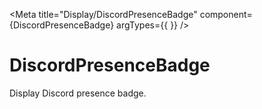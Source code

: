
<Meta title="Display/DiscordPresenceBadge" component={DiscordPresenceBadge} argTypes={{ }} />


# DiscordPresenceBadge

Display Discord presence badge.

<Story name="PremiumMemberSince">
  <div style={{ fontSize: '16px' }}>
    <Box>
      <DiscordPresenceBadge
        classes={DiscordPresenceClassesDefault}
        badge={"PremiumMemberSince"}
      />
    </Box>
  </div>
</Story>

<Story name="Staff">
  <div style={{ fontSize: '16px' }}>
    <Box>
      <DiscordPresenceBadge
        classes={DiscordPresenceClassesDefault}
        badge={DiscordBadgeEnum.Staff}
      />
    </Box>
  </div>
</Story>

<Story name="Partner">
  <div style={{ fontSize: '16px' }}>
    <Box>
      <DiscordPresenceBadge
        classes={DiscordPresenceClassesDefault}
        badge={DiscordBadgeEnum.Partner}
      />
    </Box>
  </div>
</Story>

<Story name="Hypesquad">
  <div style={{ fontSize: '16px' }}>
    <Box>
      <DiscordPresenceBadge
        classes={DiscordPresenceClassesDefault}
        badge={DiscordBadgeEnum.Hypesquad}
      />
    </Box>
  </div>
</Story>

<Story name="BugHunterLevel1">
  <div style={{ fontSize: '16px' }}>
    <Box>
      <DiscordPresenceBadge
        classes={DiscordPresenceClassesDefault}
        badge={DiscordBadgeEnum.BugHunterLevel1}
      />
    </Box>
  </div>
</Story>

<Story name="HypeSquadOnlineHouse1">
  <div style={{ fontSize: '16px' }}>
    <Box>
      <DiscordPresenceBadge
        classes={DiscordPresenceClassesDefault}
        badge={DiscordBadgeEnum.HypeSquadOnlineHouse1}
      />
    </Box>
  </div>
</Story>

<Story name="HypeSquadOnlineHouse2">
  <div style={{ fontSize: '16px' }}>
    <Box>
      <DiscordPresenceBadge
        classes={DiscordPresenceClassesDefault}
        badge={DiscordBadgeEnum.HypeSquadOnlineHouse2}
      />
    </Box>
  </div>
</Story>

<Story name="HypeSquadOnlineHouse3">
  <div style={{ fontSize: '16px' }}>
    <Box>
      <DiscordPresenceBadge
        classes={DiscordPresenceClassesDefault}
        badge={DiscordBadgeEnum.HypeSquadOnlineHouse3}
      />
    </Box>
  </div>
</Story>

<Story name="PremiumEarlySupporter">
  <div style={{ fontSize: '16px' }}>
    <Box>
      <DiscordPresenceBadge
        classes={DiscordPresenceClassesDefault}
        badge={DiscordBadgeEnum.PremiumEarlySupporter}
      />
    </Box>
  </div>
</Story>

<Story name="TeamPseudoUser">
  <div style={{ fontSize: '16px' }}>
    <Box>
      <DiscordPresenceBadge
        classes={DiscordPresenceClassesDefault}
        badge={DiscordBadgeEnum.TeamPseudoUser}
      />
    </Box>
  </div>
</Story>

<Story name="BugHunterLevel2">
  <div style={{ fontSize: '16px' }}>
    <Box>
      <DiscordPresenceBadge
        classes={DiscordPresenceClassesDefault}
        badge={DiscordBadgeEnum.BugHunterLevel2}
      />
    </Box>
  </div>
</Story>

<Story name="VerifiedBot">
  <div style={{ fontSize: '16px' }}>
    <Box>
      <DiscordPresenceBadge
        classes={DiscordPresenceClassesDefault}
        badge={DiscordBadgeEnum.VerifiedBot}
      />
    </Box>
  </div>
</Story>

<Story name="VerifiedDeveloper">
  <div style={{ fontSize: '16px' }}>
    <Box>
      <DiscordPresenceBadge
        classes={DiscordPresenceClassesDefault}
        badge={DiscordBadgeEnum.VerifiedDeveloper}
      />
    </Box>
  </div>
</Story>

<Story name="CertifiedModerator">
  <div style={{ fontSize: '16px' }}>
    <Box>
      <DiscordPresenceBadge
        classes={DiscordPresenceClassesDefault}
        badge={DiscordBadgeEnum.CertifiedModerator}
      />
    </Box>
  </div>
</Story>

<Story name="BotHTTPInteractions">
  <div style={{ fontSize: '16px' }}>
    <Box>
      <DiscordPresenceBadge
        classes={DiscordPresenceClassesDefault}
        badge={DiscordBadgeEnum.BotHTTPInteractions}
      />
    </Box>
  </div>
</Story>

<Story name="Spammer">
  <div style={{ fontSize: '16px' }}>
    <Box>
      <DiscordPresenceBadge
        classes={DiscordPresenceClassesDefault}
        badge={DiscordBadgeEnum.Spammer}
      />
    </Box>
  </div>
</Story>

<Story name="ActiveDeveloper">
  <div style={{ fontSize: '16px' }}>
    <Box>
      <DiscordPresenceBadge
        classes={DiscordPresenceClassesDefault}
        badge={DiscordBadgeEnum.ActiveDeveloper}
      />
    </Box>
  </div>
</Story>

<Story name="Quarantined">
  <div style={{ fontSize: '16px' }}>
    <Box>
      <DiscordPresenceBadge
        classes={DiscordPresenceClassesDefault}
        badge={DiscordBadgeEnum.Quarantined}
      />
    </Box>
  </div>
</Story>
